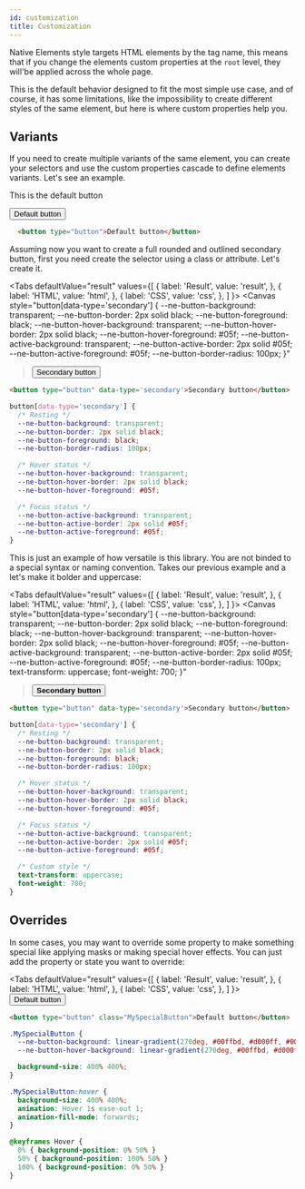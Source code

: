 ```yaml
---
id: customization
title: Customization
---
```


Native Elements style targets HTML elements by the tag name, this means that if you change the elements custom properties at the `root` level, they will'be applied across the whole page.

This is the default behavior designed to fit the most simple use case, and of course, it has some limitations, like the impossibility to create different styles of the same element, but here is where custom properties help you.

## Variants

If you need to create multiple variants of the same element, you can create your selectors and use the custom properties cascade to define elements variants. Let's see an example.

This is the default button

<Canvas>
  <button type="button">Default button</button>
</Canvas>

```html
  <button type="button">Default button</button>
```

Assuming now you want to create a full rounded and outlined secondary button, first you need create the selector using a class or attribute. Let's create it.

<Tabs
  defaultValue="result"
  values={[
    { label: 'Result', value: 'result', },
    { label: 'HTML', value: 'html', },
    { label: 'CSS', value: 'css', },
  ]
}>
<TabItem value="result">
  <Canvas style="button[data-type='secondary'] {
      --ne-button-background: transparent;
      --ne-button-border: 2px solid black;
      --ne-button-foreground: black;
      --ne-button-hover-background: transparent;
      --ne-button-hover-border: 2px solid black;
      --ne-button-hover-foreground: #05f;
      --ne-button-active-background: transparent;
      --ne-button-active-border: 2px solid #05f;
      --ne-button-active-foreground: #05f;
      --ne-button-border-radius: 100px;
    }"
  ><button type="button" data-type='secondary'>Secondary button</button></Canvas>
</TabItem>
<TabItem value="html">

```html
<button type="button" data-type='secondary'>Secondary button</button>
```

</TabItem>
<TabItem value="css">

```css
button[data-type='secondary'] {
  /* Resting */
  --ne-button-background: transparent;
  --ne-button-border: 2px solid black;
  --ne-button-foreground: black;
  --ne-button-border-radius: 100px;

  /* Hover status */
  --ne-button-hover-background: transparent;
  --ne-button-hover-border: 2px solid black;
  --ne-button-hover-foreground: #05f;

  /* Focus status */
  --ne-button-active-background: transparent;
  --ne-button-active-border: 2px solid #05f;
  --ne-button-active-foreground: #05f;
}
```

</TabItem>
</Tabs>

This is just an example of how versatile is this library. You are not binded to a special syntax or naming convention. Takes our previous example and a let's make it bolder and uppercase:

<Tabs
  defaultValue="result"
  values={[
    { label: 'Result', value: 'result', },
    { label: 'HTML', value: 'html', },
    { label: 'CSS', value: 'css', },
  ]
}>
<TabItem value="result">
  <Canvas style="button[data-type='secondary'] {
      --ne-button-background: transparent;
      --ne-button-border: 2px solid black;
      --ne-button-foreground: black;
      --ne-button-hover-background: transparent;
      --ne-button-hover-border: 2px solid black;
      --ne-button-hover-foreground: #05f;
      --ne-button-active-background: transparent;
      --ne-button-active-border: 2px solid #05f;
      --ne-button-active-foreground: #05f;
      --ne-button-border-radius: 100px;
      text-transform: uppercase;
      font-weight: 700;
    }"
  ><button type="button" data-type='secondary'><b>Secondary button</b></button></Canvas>
</TabItem>
<TabItem value="html">

```html
<button type="button" data-type='secondary'>Secondary button</button>
```

</TabItem>
<TabItem value="css">

```css
button[data-type='secondary'] {
  /* Resting */
  --ne-button-background: transparent;
  --ne-button-border: 2px solid black;
  --ne-button-foreground: black;
  --ne-button-border-radius: 100px;

  /* Hover status */
  --ne-button-hover-background: transparent;
  --ne-button-hover-border: 2px solid black;
  --ne-button-hover-foreground: #05f;

  /* Focus status */
  --ne-button-active-background: transparent;
  --ne-button-active-border: 2px solid #05f;
  --ne-button-active-foreground: #05f;

  /* Custom style */
  text-transform: uppercase;
  font-weight: 700;
}
```

</TabItem>
</Tabs>

## Overrides

In some cases, you may want to override some property to make something special like applying masks or making special hover effects. You can just add the property or state you want to override:

<Tabs
  defaultValue="result"
  values={[
    { label: 'Result', value: 'result', },
    { label: 'HTML', value: 'html', },
    { label: 'CSS', value: 'css', },
  ]
}>
<TabItem value="result">
  <Canvas style="
.MySpecialButton {
  --ne-button-background: linear-gradient(270deg, #00ffbd, #d000ff, #00ffbd);
  --ne-button-hover-background: linear-gradient(270deg, #00ffbd, #d000ff, #00ffbd);
  background-size: 400% 400%;
}
.MySpecialButton:hover {
  background-size: 400% 400%;
  animation: Hover 1s ease-out 1;
  animation-fill-mode: forwards;
}
@keyframes Hover {
  0% { background-position: 0% 50% }
  100% { background-position: 100% 50% }
}"><button type="button" class="MySpecialButton">Default button</button></Canvas>
</TabItem>
<TabItem value="html">

```html
<button type="button" class="MySpecialButton">Default button</button>
```

</TabItem>
<TabItem value="css">

```css
.MySpecialButton {
  --ne-button-background: linear-gradient(270deg, #00ffbd, #d000ff, #00ffbd);
  --ne-button-hover-background: linear-gradient(270deg, #00ffbd, #d000ff, #00ffbd);

  background-size: 400% 400%;
}

.MySpecialButton:hover {
  background-size: 400% 400%;
  animation: Hover 1s ease-out 1;
  animation-fill-mode: forwards;
}

@keyframes Hover {
  0% { background-position: 0% 50% }
  50% { background-position: 100% 50% }
  100% { background-position: 0% 50% }
}
```

</TabItem>
</Tabs>

